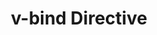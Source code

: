 ---
id: "vue_tf_easy_011"
questionType: "TRUE_FALSE"
title: "v-bind Directive"
statement: "v-bind is used to bind HTML attributes to Vue expressions."
difficulty: "EASY"
category: "Vue"
correctAnswer: true
explanation: "v-bind dynamically binds attributes to data."
---